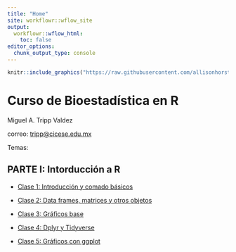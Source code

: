 ```yaml
---
title: "Home"
site: workflowr::wflow_site
output:
  workflowr::wflow_html:
    toc: false
editor_options:
  chunk_output_type: console
---
```



```r
knitr::include_graphics("https://raw.githubusercontent.com/allisonhorst/stats-illustrations/master/rstats-artwork/monster_support.jpg")
```

# **Curso de Bioestadística en R**

Miguel A. Tripp Valdez

correo: [tripp\@cicese.edu.mx](mailto:tripp@cicese.edu.mx){.email}



Temas:


## PARTE I: Intorducción a R

-   [Clase 1: Introducción y comado básicos](Clase1_Basicos.html)

-   [Clase 2: Data frames, matrices y otros objetos](Clase2_Data_Frames.html)

-   [Clase 3: Gráficos base](Clase3_GraficosBase.html)

-   [Clase 4: Dplyr y Tidyverse](CLase4_Dplyr.html)

-   [Clase 5: Gráficos con ggplot](CLase5_ggplot.html)